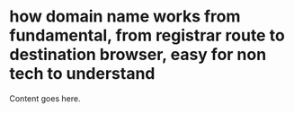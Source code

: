 # how domain name works from fundamental, from registrar route to destination browser, easy for non tech to understand

Content goes here.